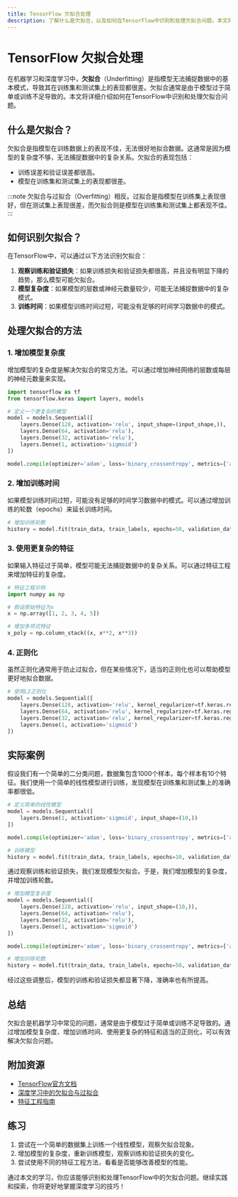 ```yaml
---
title: TensorFlow 欠拟合处理
description: 了解什么是欠拟合，以及如何在TensorFlow中识别和处理欠拟合问题。本文将通过代码示例和实际案例，帮助初学者掌握解决欠拟合的方法。
---
```


# TensorFlow 欠拟合处理

在机器学习和深度学习中，**欠拟合**（Underfitting）是指模型无法捕捉数据中的基本模式，导致其在训练集和测试集上的表现都很差。欠拟合通常是由于模型过于简单或训练不足导致的。本文将详细介绍如何在TensorFlow中识别和处理欠拟合问题。

## 什么是欠拟合？

欠拟合是指模型在训练数据上的表现不佳，无法很好地拟合数据。这通常是因为模型的复杂度不够，无法捕捉数据中的复杂关系。欠拟合的表现包括：

- 训练误差和验证误差都很高。
- 模型在训练集和测试集上的表现都很差。

:::note
欠拟合与过拟合（Overfitting）相反。过拟合是指模型在训练集上表现很好，但在测试集上表现很差，而欠拟合则是模型在训练集和测试集上都表现不佳。
:::

## 如何识别欠拟合？

在TensorFlow中，可以通过以下方法识别欠拟合：

1. **观察训练和验证损失**：如果训练损失和验证损失都很高，并且没有明显下降的趋势，那么模型可能欠拟合。
2. **模型复杂度**：如果模型的层数或神经元数量较少，可能无法捕捉数据中的复杂模式。
3. **训练时间**：如果模型训练时间过短，可能没有足够的时间学习数据中的模式。

## 处理欠拟合的方法

### 1. 增加模型复杂度

增加模型的复杂度是解决欠拟合的常见方法。可以通过增加神经网络的层数或每层的神经元数量来实现。

```python
import tensorflow as tf
from tensorflow.keras import layers, models

# 定义一个更复杂的模型
model = models.Sequential([
    layers.Dense(128, activation='relu', input_shape=(input_shape,)),
    layers.Dense(64, activation='relu'),
    layers.Dense(32, activation='relu'),
    layers.Dense(1, activation='sigmoid')
])

model.compile(optimizer='adam', loss='binary_crossentropy', metrics=['accuracy'])
```

### 2. 增加训练时间

如果模型训练时间过短，可能没有足够的时间学习数据中的模式。可以通过增加训练的轮数（epochs）来延长训练时间。

```python
# 增加训练轮数
history = model.fit(train_data, train_labels, epochs=50, validation_data=(val_data, val_labels))
```

### 3. 使用更复杂的特征

如果输入特征过于简单，模型可能无法捕捉数据中的复杂关系。可以通过特征工程来增加特征的复杂度。

```python
# 特征工程示例
import numpy as np

# 假设原始特征为x
x = np.array([1, 2, 3, 4, 5])

# 增加多项式特征
x_poly = np.column_stack((x, x**2, x**3))
```

### 4. 正则化

虽然正则化通常用于防止过拟合，但在某些情况下，适当的正则化也可以帮助模型更好地拟合数据。

```python
# 使用L2正则化
model = models.Sequential([
    layers.Dense(128, activation='relu', kernel_regularizer=tf.keras.regularizers.l2(0.01), input_shape=(input_shape,)),
    layers.Dense(64, activation='relu', kernel_regularizer=tf.keras.regularizers.l2(0.01)),
    layers.Dense(32, activation='relu', kernel_regularizer=tf.keras.regularizers.l2(0.01)),
    layers.Dense(1, activation='sigmoid')
])
```

## 实际案例

假设我们有一个简单的二分类问题，数据集包含1000个样本，每个样本有10个特征。我们使用一个简单的线性模型进行训练，发现模型在训练集和测试集上的准确率都很低。

```python
# 定义简单的线性模型
model = models.Sequential([
    layers.Dense(1, activation='sigmoid', input_shape=(10,))
])

model.compile(optimizer='adam', loss='binary_crossentropy', metrics=['accuracy'])

# 训练模型
history = model.fit(train_data, train_labels, epochs=10, validation_data=(val_data, val_labels))
```

通过观察训练和验证损失，我们发现模型欠拟合。于是，我们增加模型的复杂度，并增加训练轮数。

```python
# 增加模型复杂度
model = models.Sequential([
    layers.Dense(128, activation='relu', input_shape=(10,)),
    layers.Dense(64, activation='relu'),
    layers.Dense(32, activation='relu'),
    layers.Dense(1, activation='sigmoid')
])

model.compile(optimizer='adam', loss='binary_crossentropy', metrics=['accuracy'])

# 增加训练轮数
history = model.fit(train_data, train_labels, epochs=50, validation_data=(val_data, val_labels))
```

经过这些调整后，模型的训练和验证损失都显著下降，准确率也有所提高。

## 总结

欠拟合是机器学习中常见的问题，通常是由于模型过于简单或训练不足导致的。通过增加模型复杂度、增加训练时间、使用更复杂的特征和适当的正则化，可以有效解决欠拟合问题。

## 附加资源

- [TensorFlow官方文档](https://www.tensorflow.org/)
- [深度学习中的欠拟合与过拟合](https://towardsdatascience.com/underfitting-and-overfitting-in-machine-learning-89738c58f610)
- [特征工程指南](https://www.kaggle.com/learn/feature-engineering)

## 练习

1. 尝试在一个简单的数据集上训练一个线性模型，观察欠拟合现象。
2. 增加模型的复杂度，重新训练模型，观察训练和验证损失的变化。
3. 尝试使用不同的特征工程方法，看看是否能够改善模型的性能。

通过本文的学习，你应该能够识别和处理TensorFlow中的欠拟合问题。继续实践和探索，你将更好地掌握深度学习的技巧！
